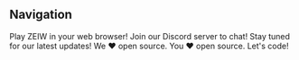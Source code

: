## Navigation

<ProjectCard title="Play Now" link="https://play.zeiw.me" bg="linear-gradient(to right, #D4145A 0%, #FBB03B 100%)">
Play ZEIW in your web browser!
</ProjectCard>
<ProjectCard title="Discord Server" link="https://discord.gg/h7NxqBe" bg="linear-gradient(to right, #662D8C 0%, #ED1E79 100%)">
Join our Discord server to chat!
</ProjectCard>
<ProjectCard title="Latest News" link="https://medium.com/zeiw" bg="linear-gradient(to right, #009245 0%, #FCEE21 100%)">
Stay tuned for our latest updates!
</ProjectCard>
<ProjectCard title="Open Source" link="https://github.com/ZEIW" bg="linear-gradient(to right, #D585FF 0%, #00FFEE 100%)">
We ❤️ open source. You ❤️ open source. Let's code!
</ProjectCard>